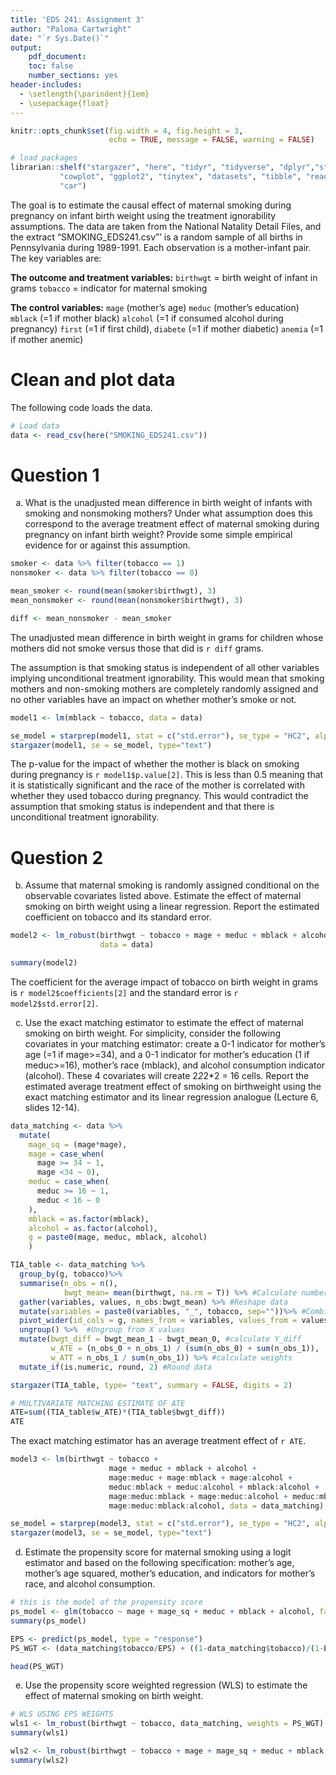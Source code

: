 ```yaml
---
title: 'EDS 241: Assignment 3'
author: "Paloma Cartwright"
date: "`r Sys.Date()`"
output: 
    pdf_document:
    toc: false
    number_sections: yes
header-includes:
  - \setlength{\parindent}{1em}
  - \usepackage{float}
--- 
```

  
``` r
knitr::opts_chunk$set(fig.width = 4, fig.height = 3, 
                      echo = TRUE, message = FALSE, warning = FALSE)

# load packages
librarian::shelf("stargazer", "here", "tidyr", "tidyverse", "dplyr","stringr", "janitor", "huxtable",
           "cowplot", "ggplot2", "tinytex", "datasets", "tibble", "readxl", "estimatr", "patchwork",
           "car")


```

\noindent The goal is to estimate the causal effect of maternal smoking during pregnancy on infant birth weight using the treatment ignorability assumptions. The data are taken from the National Natality Detail Files, and the extract “SMOKING_EDS241.csv”' is a random sample of all births in Pennsylvania during 1989-1991. Each observation is a mother-infant pair. The key variables are:

**The outcome and treatment variables:**
`birthwgt` = birth weight of infant in grams
`tobacco` = indicator for maternal smoking

**The control variables:**
`mage` (mother's age) 
`meduc` (mother's education)
`mblack` (=1 if mother black)
`alcohol` (=1 if consumed alcohol during pregnancy)
`first` (=1 if first child), `diabete` (=1 if mother diabetic)
`anemia` (=1 if mother anemic)

# Clean and plot data

\noindent The following code loads the data.

```r
# Load data
data <- read_csv(here("SMOKING_EDS241.csv"))

```

# Question 1

(a) What is the unadjusted mean difference in birth weight of infants with smoking and nonsmoking mothers? Under what assumption does this correspond to the average treatment effect of maternal smoking during pregnancy on infant birth weight? Provide some simple empirical evidence for or against this assumption.

```r
smoker <- data %>% filter(tobacco == 1)
nonsmoker <- data %>% filter(tobacco == 0)

mean_smoker <- round(mean(smoker$birthwgt), 3)
mean_nonsmoker <- round(mean(nonsmoker$birthwgt), 3)

diff <- mean_nonsmoker - mean_smoker

```

The unadjusted mean difference in birth weight in grams for children whose mothers did not smoke versus those that did is `r diff` grams.

The assumption is that smoking status is independent of all other variables implying unconditional treatment ignorability. This would mean that smoking mothers and non-smoking mothers are completely randomly assigned and no other variables have an impact on whether mother's smoke or not. 


```r
model1 <- lm(mblack ~ tobacco, data = data)

se_model = starprep(model1, stat = c("std.error"), se_type = "HC2", alpha = 0.05)
stargazer(model1, se = se_model, type="text")

```

The p-value for the impact of whether the mother is black on smoking during pregnancy is `r model1$p.value[2]`. This is less than 0.5 meaning that it is statistically significant and the race of the mother is correlated with whether they used tobacco during pregnancy. This would contradict the assumption that smoking status is independent and that there is unconditional treatment ignorability. 

# Question 2 

(b) Assume that maternal smoking is randomly assigned conditional on the observable covariates listed above. Estimate the effect of maternal smoking on birth weight using a linear regression. Report the estimated coefficient on tobacco and its standard error.

```r
model2 <- lm_robust(birthwgt ~ tobacco + mage + meduc + mblack + alcohol + first + diabete + anemia,
                    data = data)

summary(model2)

```
The coefficient for the average impact of tobacco on birth weight in grams is `r model2$coefficients[2]` and the standard error is `r model2$std.error[2]`.

(c) Use the exact matching estimator to estimate the effect of maternal smoking on birth weight. 
For simplicity, consider the following covariates in your matching estimator: create a 0-1 indicator for mother's age (=1 if mage>=34), and a 0-1 indicator for mother's education (1 if meduc>=16), mother's race (mblack), and alcohol consumption indicator (alcohol). 
These 4 covariates will create 2*2*2*2 = 16 cells. 
Report the estimated average treatment effect of smoking on birthweight using the exact matching estimator and its linear regression analogue (Lecture 6, slides 12-14).

```r
data_matching <- data %>% 
  mutate(
    mage_sq = (mage*mage),
    mage = case_when(
      mage >= 34 ~ 1,
      mage <34 ~ 0),
    meduc = case_when(
      meduc >= 16 ~ 1, 
      meduc < 16 ~ 0
    ), 
    mblack = as.factor(mblack), 
    alcohol = as.factor(alcohol),
    g = paste0(mage, meduc, mblack, alcohol)
    )
```

```r
TIA_table <- data_matching %>%
  group_by(g, tobacco)%>% 
  summarise(n_obs = n(),
            bwgt_mean= mean(birthwgt, na.rm = T)) %>% #Calculate number of observations and Y mean by X by treatment cells
  gather(variables, values, n_obs:bwgt_mean) %>% #Reshape data
  mutate(variables = paste0(variables, "_", tobacco, sep=""))%>% #Combine the treatment and variables for reshaping
  pivot_wider(id_cols = g, names_from = variables, values_from = values) %>% #Reshape data by treatment and X cell
  ungroup() %>%  #Ungroup from X values
  mutate(bwgt_diff = bwgt_mean_1 - bwgt_mean_0, #calculate Y_diff
         w_ATE = (n_obs_0 + n_obs_1) / (sum(n_obs_0) + sum(n_obs_1)),
         w_ATT = n_obs_1 / sum(n_obs_1)) %>% #calculate weights
  mutate_if(is.numeric, round, 2) #Round data

stargazer(TIA_table, type= "text", summary = FALSE, digits = 2)

# MULTIVARIATE MATCHING ESTIMATE OF ATE
ATE=sum((TIA_table$w_ATE)*(TIA_table$bwgt_diff))
ATE

```

The exact matching estimator has an average treatment effect of `r ATE`.

```r

model3 <- lm(birthwgt ~ tobacco + 
                      mage + meduc + mblack + alcohol + 
                      mage:meduc + mage:mblack + mage:alcohol +
                      meduc:mblack + meduc:alcohol + mblack:alcohol +
                      mage:meduc:mblack + mage:meduc:alcohol + meduc:mblack:alcohol +
                      mage:meduc:mblack:alcohol, data = data_matching)

se_model = starprep(model3, stat = c("std.error"), se_type = "HC2", alpha = 0.05)
stargazer(model3, se = se_model, type="text")

```

(d) Estimate the propensity score for maternal smoking using a logit estimator and based on the following specification: mother’s age, mother’s age squared, mother’s education, and indicators for mother’s race, and alcohol consumption. 

```r
# this is the model of the propensity score 
ps_model <- glm(tobacco ~ mage + mage_sq + meduc + mblack + alcohol, family = binomial(), data = data_matching)
summary(ps_model)

EPS <- predict(ps_model, type = "response")
PS_WGT <- (data_matching$tobacco/EPS) + ((1-data_matching$tobacco)/(1-EPS))

head(PS_WGT)

```

(e) Use the propensity score weighted regression (WLS) to estimate the effect of maternal smoking on birth weight.

```r

# WLS USING EPS WEIGHTS
wls1 <- lm_robust(birthwgt ~ tobacco, data_matching, weights = PS_WGT)
summary(wls1)

wls2 <- lm_robust(birthwgt ~ tobacco + mage + mage_sq + meduc + mblack + alcohol, data_matching, weights = PS_WGT)
summary(wls2)
```

